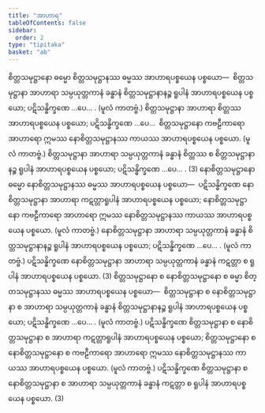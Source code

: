 ```yaml
---
title: "အာဟာရ"
tableOfContents: false
sidebar:
  order: 2
type: "tipitaka"
basket: "ab"
---
```



<DynamicBreadcrumb />

<Division number="222">

<Paragraph number="2869">
စိတ္တသမုဋ္ဌာနော ဓမ္မော စိတ္တသမုဋ္ဌာနဿ ဓမ္မဿ အာဟာရပစ္စယေန ပစ္စယော—  စိတ္တသမုဋ္ဌာနာ အာဟာရာ သမ္ပယုတ္တကာနံ ခန္ဓာနံ စိတ္တသမုဋ္ဌာနာနဉ္စ ရူပါနံ အာဟာရပစ္စယေန ပစ္စယော; ပဋိသန္ဓိက္ခဏေ …ပေ… . (မူလံ ကာတဗ္ဗံ.) စိတ္တသမုဋ္ဌာနာ အာဟာရာ စိတ္တဿ အာဟာရပစ္စယေန ပစ္စယော; ပဋိသန္ဓိက္ခဏေ …ပေ…  စိတ္တသမုဋ္ဌာနော ကဗဠီကာရော အာဟာရော ဣမဿ နောစိတ္တသမုဋ္ဌာနဿ ကာယဿ အာဟာရပစ္စယေန ပစ္စယော. (မူလံ ကာတဗ္ဗံ.) စိတ္တသမုဋ္ဌာနာ အာဟာရာ သမ္ပယုတ္တကာနံ ခန္ဓာနံ စိတ္တဿ စ စိတ္တသမုဋ္ဌာနာနဉ္စ ရူပါနံ အာဟာရပစ္စယေန ပစ္စယော; ပဋိသန္ဓိက္ခဏေ …ပေ… . (3)
</Paragraph>

</Division>
<Division number="223">

<Paragraph number="2870">
နောစိတ္တသမုဋ္ဌာနော ဓမ္မော နောစိတ္တသမုဋ္ဌာနဿ ဓမ္မဿ အာဟာရပစ္စယေန ပစ္စယော—  ပဋိသန္ဓိက္ခဏေ နောစိတ္တသမုဋ္ဌာနာ အာဟာရာ ကဋတ္တာရူပါနံ အာဟာရပစ္စယေန ပစ္စယော; နောစိတ္တသမုဋ္ဌာနော ကဗဠီကာရော အာဟာရော ဣမဿ နောစိတ္တသမုဋ္ဌာနဿ ကာယဿ အာဟာရပစ္စယေန ပစ္စယော. (မူလံ ကာတဗ္ဗံ.) နောစိတ္တသမုဋ္ဌာနာ အာဟာရာ သမ္ပယုတ္တကာနံ ခန္ဓာနံ စိတ္တသမုဋ္ဌာနာနဉ္စ ရူပါနံ အာဟာရပစ္စယေန ပစ္စယော; ပဋိသန္ဓိက္ခဏေ …ပေ… . (မူလံ ကာတဗ္ဗံ.) ပဋိသန္ဓိက္ခဏေ နောစိတ္တသမုဋ္ဌာနာ အာဟာရာ သမ္ပယုတ္တကာနံ ခန္ဓာနံ ကဋတ္တာ စ ရူပါနံ အာဟာရပစ္စယေန ပစ္စယော. (3)
</Paragraph>

</Division>
<Division number="224">

<Paragraph number="2871">
စိတ္တသမုဋ္ဌာနော စ နောစိတ္တသမုဋ္ဌာနော စ ဓမ္မာ စိတ္တသမုဋ္ဌာနဿ ဓမ္မဿ အာဟာရပစ္စယေန ပစ္စယော—  စိတ္တသမုဋ္ဌာနာ စ နောစိတ္တသမုဋ္ဌာနာ စ အာဟာရာ သမ္ပယုတ္တကာနံ ခန္ဓာနံ စိတ္တသမုဋ္ဌာနာနဉ္စ ရူပါနံ အာဟာရပစ္စယေန ပစ္စယော; ပဋိသန္ဓိက္ခဏေ …ပေ… . (မူလံ ကာတဗ္ဗံ.) ပဋိသန္ဓိက္ခဏေ စိတ္တသမုဋ္ဌာနာ စ နောစိတ္တသမုဋ္ဌာနာ စ အာဟာရာ ကဋတ္တာရူပါနံ အာဟာရပစ္စယေန ပစ္စယော; စိတ္တသမုဋ္ဌာနော စ နောစိတ္တသမုဋ္ဌာနော စ ကဗဠီကာရော အာဟာရော ဣမဿ နောစိတ္တသမုဋ္ဌာနဿ ကာယဿ အာဟာရပစ္စယေန ပစ္စယော. (မူလံ ကာတဗ္ဗံ.) ပဋိသန္ဓိက္ခဏေ စိတ္တသမုဋ္ဌာနာ စ နောစိတ္တသမုဋ္ဌာနာ စ အာဟာရာ သမ္ပယုတ္တကာနံ ခန္ဓာနံ ကဋတ္တာ စ ရူပါနံ အာဟာရပစ္စယေန ပစ္စယော. (3)
</Paragraph>
</Division>